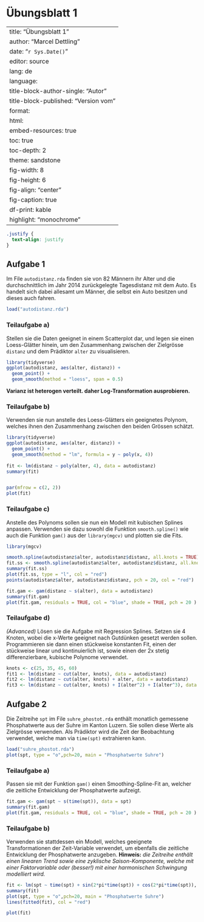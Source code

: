 # Übungsblatt 1 {.unnumbered}

---
title:  "Übungsblatt 1"
author: "Marcel Dettling"
date:   "`r Sys.Date()`"
editor: source
lang: de
language: 
  title-block-author-single: "Autor"
  title-block-published: "Version vom"
format:
  html:
    embed-resources: true
    toc: true
    toc-depth: 2
    theme: sandstone
    fig-width: 8
    fig-height: 6
    fig-align: "center"
    fig-caption: true
    df-print: kable
    highlight: "monochrome"
---

```css
.justify {
  text-align: justify
}
```

## Aufgabe 1 {.justify}

Im File `autodistanz.rda` finden sie von 82 Männern ihr Alter und die durchschnittlich im Jahr 2014 zurückgelegte Tagesdistanz mit dem Auto. Es handelt sich dabei allesamt um Männer, die selbst ein Auto besitzen und dieses auch fahren.

```r
load("autodistanz.rda")
```

### Teilaufgabe a)

Stellen sie die Daten geeignet in einem Scatterplot dar, und legen sie einen Loess-Glätter hinein, um den Zusammenhang zwischen der Zielgrösse `distanz` und dem Prädiktor `alter` zu visualisieren.

```r
library(tidyverse)
ggplot(autodistanz, aes(alter, distanz)) +
  geom_point() +
  geom_smooth(method = "loess", span = 0.5)
```

**Varianz ist heterogen verteilt. daher Log-Transformation ausprobieren.**

### Teilaufgabe b)

Verwenden sie nun anstelle des Loess-Glätters ein geeignetes Polynom, welches ihnen den Zusammenhang zwischen den beiden Grössen schätzt.
```r
library(tidyverse)
ggplot(autodistanz, aes(alter, distanz)) +
  geom_point() +
  geom_smooth(method = "lm", formula = y ~ poly(x, 4))
    
fit <- lm(distanz ~ poly(alter, 4), data = autodistanz)
summary(fit)


par(mfrow = c(2, 2))
plot(fit)
```


### Teilaufgabe c)

Anstelle des Polynoms sollen sie nun ein Modell mit kubischen Splines anpassen. Verwenden sie dazu sowohl die Funktion `smooth.spline()` wie auch die Funktion `gam()` aus der `library(mgcv)` und plotten sie die Fits.

```r
library(mgcv)

smooth.spline(autodistanz$alter, autodistanz$distanz, all.knots = TRUE)
fit.ss <- smooth.spline(autodistanz$alter, autodistanz$distanz, all.knots = TRUE)
summary(fit.ss)
plot(fit.ss, type = "l", col = "red")
points(autodistanz$alter, autodistanz$distanz, pch = 20, col = "red")

fit.gam <- gam(distanz ~ s(alter), data = autodistanz)
summary(fit.gam)
plot(fit.gam, residuals = TRUE, col = "blue", shade = TRUE, pch = 20 )

```


### Teilaufgabe d)

*(Advanced)* Lösen sie die Aufgabe mit Regression Splines. Setzen sie 4 Knoten, wobei die x-Werte geeignet nach Gutdünken gesetzt werden sollen. Programmieren sie dann einen stückweise konstanten Fit, einen der stückweise linear und kontinuierlich ist, sowie einen der 2x stetig differenzierbare, kubische Polynome verwendet.

```r
knots <- c(25, 35, 45, 60)
fit1 <- lm(distanz ~ cut(alter, knots), data = autodistanz)
fit2 <- lm(distanz ~ cut(alter, knots) + alter, data = autodistanz)
fit3 <- lm(distanz ~ cut(alter, knots) + I(alter^2) + I(alter^3), data = autodistanz)

```

## Aufgabe 2 {.justify}

Die Zeitreihe `spt` im File `suhre_phostot.rda` enthält monatlich gemessene Phosphatwerte aus der Suhre im Kanton Luzern. Sie sollen diese Werte als Zielgrösse verwenden. Als Prädiktor wird die Zeit der Beobachtung verwendet, welche man via `time(spt)` extrahieren kann.

```r
load("suhre_phostot.rda")
plot(spt, type = "o",pch=20, main = "Phosphatwerte Suhre")

```

### Teilaufgabe a)

Passen sie mit der Funktion `gam()` einen Smoothing-Spline-Fit an, welcher die zeitliche Entwicklung der Phosphatwerte aufzeigt.
```r
fit.gam <- gam(spt ~ s(time(spt)), data = spt)
summary(fit.gam)
plot(fit.gam, residuals = TRUE, col = "blue", shade = TRUE, pch = 20 )
```


### Teilaufgabe b)

Verwenden sie stattdessen ein Modell, welches geeignete Transformationen der Zeit-Variable verwendet, um ebenfalls die zeitliche Entwicklung der Phosphatwerte anzugeben. **Hinweis:** *die Zeitreihe enthält einen linearen Trend sowie eine zyklische Saison-Komponente, welche mit einer Faktorvariable oder (besser!) mit einer harmonischen Schwingung modelliert wird.*

```r
fit <- lm(spt ~ time(spt) + sin(2*pi*time(spt)) + cos(2*pi*time(spt)), data = spt)
summary(fit)
plot(spt, type = "o",pch=20, main = "Phosphatwerte Suhre")
lines(fitted(fit), col = "red")

plot(fit)

```
